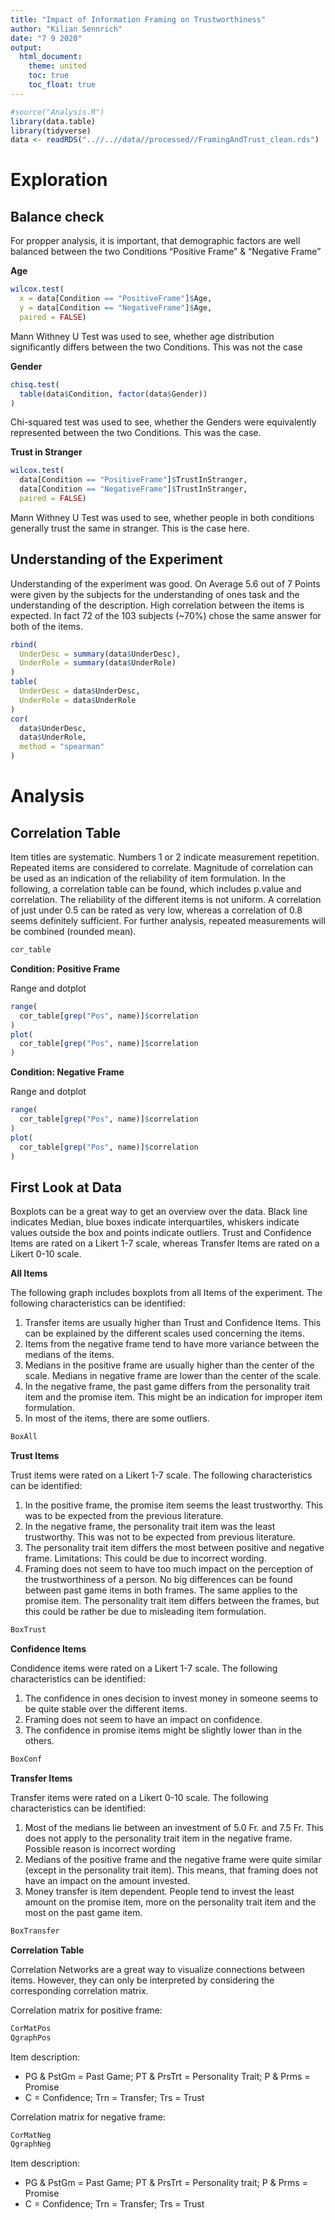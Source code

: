 ```yaml
---
title: "Impact of Information Framing on Trustworthiness"
author: "Kilian Sennrich"
date: "7 9 2020"
output:
  html_document:
    theme: united
    toc: true
    toc_float: true
---
```

```r
#source("Analysis.R")
library(data.table)
library(tidyverse)
data <- readRDS("..//..//data//processed//FramingAndTrust_clean.rds")
```

# Exploration

## Balance check

For propper analysis, it is important, that demographic factors are well balanced between the two Conditions "Positive Frame" & "Negative Frame"

**Age**

```r
wilcox.test(
  x = data[Condition == "PositiveFrame"]$Age,
  y = data[Condition == "NegativeFrame"]$Age,
  paired = FALSE)
```

Mann Withney U Test was used to see, whether age distribution significantly differs between the two Conditions. This was not the case

**Gender**

```r
chisq.test(
  table(data$Condition, factor(data$Gender))
)
```

Chi-squared test was used to see, whether the Genders were equivalently represented between the two Conditions. This was the case.

**Trust in Stranger**

```r
wilcox.test(
  data[Condition == "PositiveFrame"]$TrustInStranger,
  data[Condition == "NegativeFrame"]$TrustInStranger,
  paired = FALSE)
```

Mann Withney U Test was used to see, whether people in both conditions generally trust the same in stranger. This is the case here.

## Understanding of the Experiment

Understanding of the experiment was good. On Average 5.6 out of 7 Points were given by the subjects for the understanding of ones task and the understanding of the description. High correlation between the items is expected. In fact 72 of the 103 subjects (~70%) chose the same answer for both of the items.

```r
rbind(
  UnderDesc = summary(data$UnderDesc),
  UnderRole = summary(data$UnderRole)
)
table(
  UnderDesc = data$UnderDesc,
  UnderRole = data$UnderRole
)
cor(
  data$UnderDesc,
  data$UnderRole,
  method = "spearman"
)
```

# Analysis

## Correlation Table

Item titles are systematic. Numbers 1 or 2 indicate measurement repetition. Repeated items are considered to correlate. Magnitude of correlation can be used as an indication of the reliability of item formulation. In the following, a correlation table can be found, which includes p.value and correlation. The reliability of the different items is not uniform. A correlation of just under 0.5 can be rated as very low, whereas a correlation of 0.8 seems definitely sufficient. For further analysis, repeated measurements will be combined (rounded mean).

```r
cor_table
```

**Condition: Positive Frame**

Range and dotplot

```r
range(
  cor_table[grep("Pos", name)]$correlation
)
plot(
  cor_table[grep("Pos", name)]$correlation
)
```

**Condition: Negative Frame**

Range and dotplot

```r
range(
  cor_table[grep("Pos", name)]$correlation
)
plot(
  cor_table[grep("Pos", name)]$correlation
)
```

## First Look at Data

Boxplots can be a great way to get an overview over the data. Black line indicates Median, blue boxes indicate interquartiles, whiskers indicate values outside the box and points indicate outliers. Trust and Confidence Items are rated on a Likert 1-7 scale, whereas Transfer Items are rated on a Likert 0-10 scale. 

**All Items**

The following graph includes boxplots from all Items of the experiment. The following characteristics can be identified:

1. Transfer items are usually higher than Trust and Confidence Items. This can be explained by the different scales used concerning the items. 
2. Items from the negative frame tend to have more variance between the medians of the items. 
3. Medians in the positive frame are usually higher than the center of the scale. Medians in negative frame are lower than the center of the scale.
4. In the negative frame, the past game differs from the personality trait item and the promise item. This might be an indication for improper item formulation.
5. In most of the items, there are some outliers.


```r
BoxAll
```

**Trust Items**

Trust items were rated on a Likert 1-7 scale. The following characteristics can be identified:

1. In the positive frame, the promise item seems the least trustworthy. This was to be expected from the previous literature.
2. In the negative frame, the personality trait item was the least trustworthy. This was not to be expected from previous literature.
3. The personality trait item differs the most between positive and negative frame. Limitations: This could be due to incorrect wording.
4. Framing does not seem to have too much impact on the perception of the trustworthiness of a person. No big differences can be found between past game items in both frames. The same applies to the promise item. The personality trait item differs between the frames, but this could be rather be due to misleading item formulation. 

```r
BoxTrust
```

**Confidence Items**

Condidence items were rated on a Likert 1-7 scale. The following characteristics can be identified:

1. The confidence in ones decision to invest money in someone seems to be quite stable over the different items. 
2. Framing does not seem to have an impact on confidence.
3. The confidence in promise items might be slightly lower than in the others.

```r
BoxConf
```

**Transfer Items**

Transfer items were rated on a Likert 0-10 scale. The following characteristics can be identified:

1. Most of the medians lie between an investment of 5.0 Fr. and 7.5 Fr. This does not apply to the personality trait item in the negative frame. Possible reason is incorrect wording
2. Medians of the positive frame and the negative frame were quite similar (except in the personality trait item). This means, that framing does not have an impact on the amount invested.
3. Money transfer is item dependent. People tend to invest the least amount on the promise item, more on the personality trait item and the most on the past game item.

```r
BoxTransfer
```

**Correlation Table**

Correlation Networks are a great way to visualize connections between items. However, they can only be interpreted by considering the corresponding correlation matrix. 

Correlation matrix for positive frame:

```r
CorMatPos
QgraphPos
```

Item description:

* PG & PstGm = Past Game; PT & PrsTrt = Personality Trait; P & Prms = Promise
* C = Confidence; Trn = Transfer; Trs = Trust

Correlation matrix for negative frame:

```r
CorMatNeg
QgraphNeg
```

Item description:

* PG & PstGm = Past Game; PT & PrsTrt = Personality trait; P & Prms = Promise
* C = Confidence; Trn = Transfer; Trs = Trust


